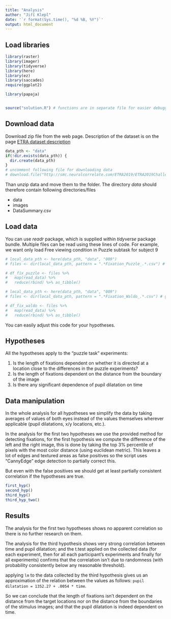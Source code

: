 ```yaml
---
title: "Analysis"
author: "Jiří Klepl"
date: '`r format(Sys.time(), "%d %B, %Y")`'
output: html_document
---
```


## Load libraries

```r
library(raster)
library(imager)
library(tidyverse)
library(here)
library(ez)
library(saccades)
require(ggplot2) 

library(papaja)


source("solution.R") # functions are in separate file for easier debugging
```

## Download data

Download zip file from the web page. Description of the dataset is on the page [ETRA dataset description](https://etra.acm.org/2019/challenge.html)

```r
data_pth <- "data"
if(!dir.exists(data_pth)) {
  dir.create(data_pth)
}
# uncomment following file for downloading data
# download.file("http://smc.neuralcorrelate.com/ETRA2019/ETRA2019Challenge.zip",here(data_pth,"ETRA2019Challenge.zip"))
```

Than unzip data and move them to the folder. The directory *data* should therefore contain following directories/files

- data
- images
- DataSummary.csv

## Load data

You can use *readr* package, which is supplied within *tidyverse* package bundle. Multiple files can be read using these lines of code. For example, we want only load Free viewing condition in Puzzle subtask for subject 9

```r
# local_data_pth <- here(data_pth, "data", "009")
# files <- dir(local_data_pth, pattern = ".*Fixation_Puzzle_.*.csv") # get file names

# df_fix_puzzle <- files %>%
#   map(read_data) %>% 
#   reduce(rbind) %>% as_tibble()

# local_data_pth <- here(data_pth, "data", "009")
# files <- dir(local_data_pth, pattern = ".*Fixation_Waldo_.*.csv") # get file names

# df_fix_waldo <- files %>%
#   map(read_data) %>% 
#   reduce(rbind) %>% as_tibble()

```

You can easily adjust this code for your hypotheses.

## Hypotheses

All the hypotheses apply to the "puzzle task" experiments:

1. Is the length of fixations dependent on whether it is directed at a location close to the differences in the puzzle experiments?
2. Is the length of fixations dependent on the distance from the boundary of the image
3. Is there any significant dependence of pupil dilatation on time

## Data manipulation

In the whole analysis for all hypotheses we simplify the data by taking averages of values of both eyes instead of the values themselves wherever applicable (pupil dilatations, x/y locations, etc.).

In the analysis for the first two hypotheses we use the provided method for detecting fixations, for the first hypothesis we compute the difference of the left and the right image, this is done by taking the top 3% percentile of pixels with the most color distance (using euclidean metric). This leaves a lot of edges and textured areas as false positives so the script uses "CannyEdge" edge detection to partially correct this.

But even with the false positives we should get at least partially consistent correlation if the hypotheses are true.

```r
first_hyp()
second_hyp()
third_hyp()
third_hyp_two()
```

## Results

The analysis for the first two hypotheses shows no apparent correlation so there is no further research on them.

The analysis for the third hypothesis shows very strong correlation between time and pupil dilatation; and the t.test applied on the collected data (for each experiment, then for all each participant's experiments and finally for all experiments) confirms that the correlation isn't due to randomness (with probability consistently below any reasonable threshold).

applying `lm` to the data collected by the third hypothesis gives us an approximation of the relation between the values as follows: `pupil dilatation = 1352.27 + .0054 * time`.

So we can conclude that the length of fixations isn't dependent on the distance from the target locations nor on the distance from the boundaries of the stimulus images; and that the pupil dilatation is indeed dependent on time.
